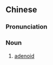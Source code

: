 {{also|腺様}}
==Chinese==
{{zh-forms|s=腺样}}

===Pronunciation===
{{zh-pron
|m=xiànyàng
|c=sin3 joeng6
|cat=n
}}

===Noun===
{{zh-noun}}

# [[adenoid]]

{{zh-cat|Anatomy}}
